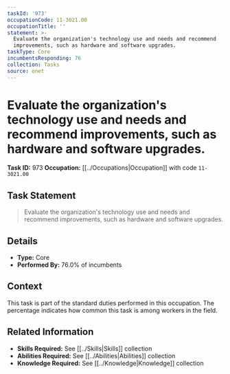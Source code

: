 ```yaml
---
taskId: '973'
occupationCode: 11-3021.00
occupationTitle: ''
statement: >-
  Evaluate the organization's technology use and needs and recommend
  improvements, such as hardware and software upgrades.
taskType: Core
incumbentsResponding: 76
collection: Tasks
source: onet
---
```

# Evaluate the organization's technology use and needs and recommend improvements, such as hardware and software upgrades.

**Task ID:** 973
**Occupation:** [[../Occupations|Occupation]] with code `11-3021.00`

## Task Statement

> Evaluate the organization's technology use and needs and recommend improvements, such as hardware and software upgrades.

## Details

- **Type:** Core
- **Performed By:** 76.0% of incumbents

## Context

This task is part of the standard duties performed in this occupation. The percentage indicates how common this task is among workers in the field.

## Related Information

- **Skills Required:** See [[../Skills|Skills]] collection
- **Abilities Required:** See [[../Abilities|Abilities]] collection
- **Knowledge Required:** See [[../Knowledge|Knowledge]] collection
